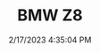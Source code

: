 ---
width: 6000
height: 4000
title: BMW Z8
description: Silver 2002 BMW Z8 with a red interior in Blanco, TX.
date: 2/17/2023 4:35:04 PM
cameraMake: Sony
cameraModel: ILCE-7M3
lens: 24-70mm F2.8 DG DN | Art 019
settingsfStop: f/2.8
settingsISO: ISO 100
settingsShutter: 1/200
settingsFocalLength: 70 mm
---
